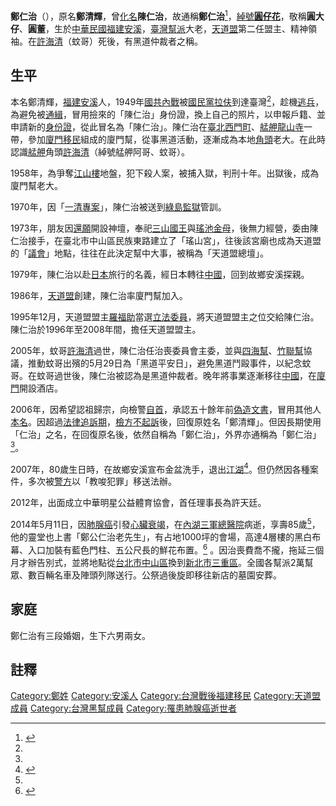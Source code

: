 {{Infobox_Person
| name = 鄭仁治
|image=
|box_width=
|occupation= 黑社會
| period = 20世纪 
|birth_name= 
| other_names = 圓仔花、圓大仔、圓董
| Sex = 男
|birth_date= 1929年
|birth_place={{ROC|福建省}}[[安溪縣|安溪縣]]
|death_date= {{death date and age|2014|5|11|1929}}
|death_place={{ROC|臺北市}}[[內湖區|內湖區]][[三軍總醫院|三軍總醫院]]
|resting_place={{TWN}}[[新北市|新北市]][[新店區|新店區]]
| nationality = {{ROC}}
| residence = 
| party = 
| religion = [[臺灣民間信仰|臺灣民間信仰]]
| spouse = 
| relatives =
| educate = 
| past = 中華民國國軍<br>廈門幫成員<br>廈門幫老大<br>天道盟盟主
| work =
| award =
}}

'''鄭仁治'''（{{bd|1929年||2014年|5月11日|catIdx=Cheng}}），原名'''鄭清輝'''，曾[[化名|化名]]'''陳仁治'''，故通稱'''鄭仁治'''<ref name=劉慶侯>{{cite news|url=http://n.yam.com/tlt/society/20140512/20140512286927.html|title=圓仔花鄭仁治病逝|publisher=[[自由時報|自由時報]]|date=2014-05-12|author=劉慶侯|accessdate=2014-05-12|archive-date=2014-05-12|archive-url=https://web.archive.org/web/20140512220707/http://n.yam.com/tlt/society/20140512/20140512286927.html|dead-url=no}}</ref>，[[綽號|綽號]]'''[[圓仔花|圓仔花]]'''，敬稱'''圓大仔'''、'''圓董'''，生於[[中華民國大陸時期|中華民國]][[福建|福建]][[安溪|安溪]]，[[臺灣|臺灣]][[幫派|幫派]]大老，[[天道盟|天道盟]]第二任盟主、精神領袖。在[[許海清|許海清]]（蚊哥）死後，有黑道仲裁者之稱。

==生平==
本名鄭清輝，[[福建|福建]][[安溪|安溪]]人，1949年[[國共內戰|國共內戰]]被[[國民黨|國民黨]][[拉伕|拉伕]]到達臺灣<ref name=劉慶侯/>，趁機[[逃兵|逃兵]]，為避免被[[通緝|通緝]]，冒用撿來的「陳仁治」身份證，換上自己的照片，以申報戶籍、並申請新的[[身份證|身份證]]，從此冒名為「陳仁治」。陳仁治在[[臺北|臺北]][[西門町|西門町]]、[[艋舺龍山寺|艋舺龍山寺]]一帶，參加[[廈門|廈門]][[移民|移民]]組成的廈門幫，從事黑道活動，逐漸成為本地[[角頭|角頭]]老大。在此時認識[[艋舺|艋舺]]角頭[[許海清|許海清]]（綽號艋舺阿哥、蚊哥）。

1958年，為爭奪[[江山樓|江山樓]]地盤，犯下殺人案，被捕入獄，判刑十年。出獄後，成為廈門幫老大。

1970年，因「[[一清專案|一清專案]]」，陳仁治被送到[[綠島監獄|綠島監獄]]管訓。

1973年，朋友因[[還願|還願]]開設神壇，奉祀[[三山國王|三山國王]]與[[瑤池金母|瑤池金母]]，後無力經營，委由陳仁治接手，在臺北市中山區民族東路建立了「瑤山宮」，往後該宮廟也成為天道盟的「[[議會|議會]]」地點，往往在此決定幫中大事，被稱為「天道盟總壇」。

1979年，陳仁治以赴[[日本|日本]]旅行的名義，經日本轉往[[中國|中國]]，回到故鄉安溪探親。

1986年，[[天道盟|天道盟]]創建，陳仁治率廈門幫加入。

1995年12月，天道盟盟主[[羅福助|羅福助]]當選[[立法委員|立法委員]]，將天道盟盟主之位交給陳仁治。陳仁治於1996年至2008年間，擔任天道盟盟主。

2005年，蚊哥[[許海清|許海清]]過世，陳仁治任治喪委員會主委，並與[[四海幫|四海幫]]、[[竹聯幫|竹聯幫]]協議，推動蚊哥出殯的5月29日為「黑道平安日」，避免黑道鬥毆事件，以紀念蚊哥。在蚊哥過世後，陳仁治被認為是黑道仲裁者。晚年將事業逐漸移往[[中國|中國]]，在[[廈門|廈門]]開設酒店。

2006年，因希望認祖歸宗，向檢警[[自首|自首]]，承認五十餘年前[[偽造文書|偽造文書]]，冒用其他人[[本名|本名]]。因超過[[法律追訴期|法律追訴期]]，[[檢方|檢方]][[不起訴|不起訴]]後，回復原姓名「鄭清輝」。但因長期使用「仁治」之名，在回復原名後，依然自稱為「鄭仁治」，外界亦通稱為「鄭仁治」<ref name=劉慶侯/>。

2007年，80歲生日時，在故鄉安溪宣布金盆洗手，退出[[江湖|江湖]]<ref>{{cite news|url=http://www.appledaily.com.tw/appledaily/article/headline/20071127/30013435/|title=直擊 「圓仔花」 宴百桌退隱江湖|publisher=[[蘋果日報|蘋果日報]]|date=2007-11-27|author=|accessdate=2014-05-12|archive-date=2014-05-12|archive-url=https://web.archive.org/web/20140512215225/http://www.appledaily.com.tw/appledaily/article/headline/20071127/30013435/|dead-url=no}}</ref>。但仍然因各種案件，多次被[[警方|警方]]以「教唆犯罪」移送法辦。

2012年，出面成立中華明星公益體育協會，首任理事長為許天廷。

2014年5月11日，因[[肺腺癌|肺腺癌]]引發[[心臟衰竭|心臟衰竭]]，在[[內湖區|內湖]][[三軍總醫院|三軍總醫院]]病逝，享壽85歲<ref name=劉慶侯/>，他的靈堂也上書「鄭公仁治老先生」，有占地1000坪的會場，高達4層樓的黑白布幕、入口加裝有藍色門柱、五公尺長的鮮花布置。<ref>{{Cite web |url=http://news.ltn.com.tw/news/society/breakingnews/1004943 |title=天道盟精神領袖「圓仔花」鄭清輝病逝 |accessdate=2016-08-06 |archive-date=2016-08-20 |archive-url=https://web.archive.org/web/20160820154250/http://news.ltn.com.tw/news/society/breakingnews/1004943 |dead-url=no }}</ref> 。因治喪費喬不攏，拖延三個月才辦告別式，並將地點從[[台北市|台北市]][[中山區_(臺北市)|中山區]]換到[[新北市|新北市]][[三重區|三重區]]。全國各幫派2萬幫眾、數百輛名車及陣頭列隊送行。公祭過後旋即移往新店的墓園安葬。

==家庭==
鄭仁治有三段婚姻，生下六男兩女。

{{start box}}
{{s-before|[[羅福助|羅福助]]}}
{{s-title|[[天道盟|天道盟]]盟主|次任：1996年─2008年}}
{{s-after|[[蕭澤宏|蕭澤宏]]}}
{{end box}}

==註釋==
{{reflist}}

[[Category:鄭姓|Category:鄭姓]]
[[Category:安溪人|Category:安溪人]]
[[Category:台灣戰後福建移民|Category:台灣戰後福建移民]]
[[Category:天道盟成員|Category:天道盟成員]]
[[Category:台灣黑幫成員|Category:台灣黑幫成員]]
[[Category:罹患肺腺癌逝世者|Category:罹患肺腺癌逝世者]]